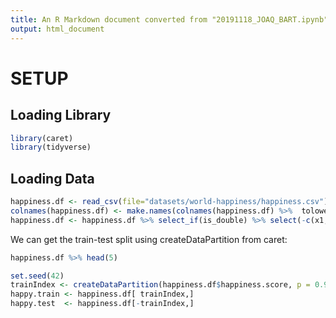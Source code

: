 ```yaml
---
title: An R Markdown document converted from "20191118_JOAQ_BART.ipynb"
output: html_document
---
```


# SETUP

## Loading Library

```r
library(caret)
library(tidyverse)
```

## Loading Data

```r
happiness.df <- read_csv(file="datasets/world-happiness/happiness.csv")
colnames(happiness.df) <- make.names(colnames(happiness.df) %>%  tolower)
happiness.df <- happiness.df %>% select_if(is_double) %>% select(-c(x1,happiness.rank,dystopia.residual))
```

We can get the train-test split using createDataPartition from caret:

```r
happiness.df %>% head(5)
```

```r
set.seed(42)
trainIndex <- createDataPartition(happiness.df$happiness.score, p = 0.9, list = FALSE)
happy.train <- happiness.df[ trainIndex,]
happy.test  <- happiness.df[-trainIndex,]
```

